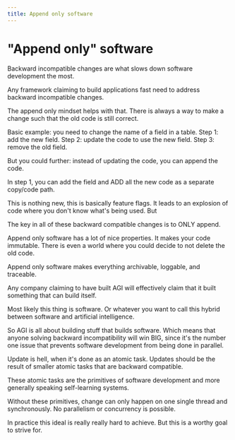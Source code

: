 ```yaml
---
title: Append only software
---
```


# "Append only" software

Backward incompatible changes are what slows down software development the most.

Any framework claiming to build applications fast need to address backward incompatible changes.

The append only mindset helps with that. There is always a way to make a change such that the old code is still correct.

Basic example: you need to change the name of a field in a table. Step 1: add the new field. Step 2: update the code to use the new field. Step 3: remove the old field.

But you could further: instead of updating the code, you can append the code.

In step 1, you can add the field and ADD all the new code as a separate copy/code path.

This is nothing new, this is basically feature flags. It leads to an explosion of code where you don't know what's being used. But

The key in all of these backward compatible changes is to ONLY append.

Append only software has a lot of nice properties. It makes your code immutable. There is even a world where you could decide to not delete the old code.

Append only software makes everything archivable, loggable, and traceable.

Any company claiming to have built AGI will effectively claim that it built something that can build itself.

Most likely this thing is software. Or whatever you want to call this hybrid between software and artificial intelligence.

So AGI is all about building stuff that builds software. Which means that anyone solving backward incompatibility will win BIG, since it's the number one issue that prevents software development from being done in parallel.

Update is hell, when it's done as an atomic task. Updates should be the result of smaller atomic tasks that are backward compatible.

These atomic tasks are the primitives of software development and more generally speaking self-learning systems.

Without these primitives, change can only happen on one single thread and synchronously. No parallelism or concurrency is possible.

In practice this ideal is really really hard to achieve. But this is a worthy goal to strive for.

